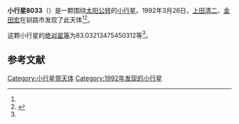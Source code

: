 {{Infobox planet
| bgcolour = #FFFFC0
| name = 8033
| symbol = 
| image = 
| caption = 
| discovery = yes
| discovery_ref = 
| discoverer = [[上田清二|上田清二]]、[[金田宏|金田宏]]
| discovery_site = [[钏路市|钏路市]] 
| discovered = 1992年3月26日
| designations = yes
| mp_name = 
| named_after = 
| alt_names = 1992 FY1/ 1976 YA7 / 1978 JC2 / 1985 HL1 / 1990 TV14
| mp_category = [[主带小行星|主带小行星]]
| orbit_ref = <ref name="a">[http://ssd.jpl.nasa.gov/sbdb.cgi?sstr=8033 8033] {{Wayback|url=http://ssd.jpl.nasa.gov/sbdb.cgi?sstr=8033 |date=20210810064621 }}，小行星數據庫瀏覽器（JPL Small-Body Database Browser）－[[美国国家航空航天局|美国国家航空航天局]]喷气推进实验室</ref>
| epoch = 2456400.5 (2013年4月18日更新)
| aphelion = {{convert|2.517272042848807|AU|km|3|abbr=on|lk=out}}
| perihelion = {{convert|2.169642687380438|AU|km|3|abbr=on}}
| semimajor = {{convert|2.343457365114622|AU|km|3|abbr=on}}
| eccentricity = 0.07417019
| period = 1310.34004 [[日|日]]<br />3.59[[儒略年|儒略年]]
| avg_speed = 
| inclination = 8.791771496210764
| asc_node = 49.65868175351645
| mean_anomaly = 
| arg_peri = 83.03213475450312
| satellites = 
| physical_characteristics = yes
| dimensions = 
| mass = 
| density = 
| surface_grav = 
| escape_velocity = 
| sidereal_day = 
| axial_tilt = 
| pole_ecliptic_lat = 
| pole_ecliptic_lon = 
| albedo = 
| temperatures= 
| temp_name1 = 
| mean_temp_1 = 
| max_temp_1 = 
| temp_name2 = 
| max_temp_2 = 
| spectral_type = 
| abs_magnitude = 83.03213475450312
}}

'''小行星8033'''（{{lang-en|8033}}）是一颗围绕[[太阳|太阳]][[公转|公转]]的[[小行星|小行星]]。1992年3月26日，[[上田清二|上田清二]]、[[金田宏|金田宏]]在钏路市发现了此天体<ref name="a" /><ref>{{cite news|title=小行星列表|url=http://cfa-www.harvard.edu/iau/lists/NumberedMPs.txt|accessdate=2013-07-08|newspaper=哈佛大学|archive-date=2008-05-17|archive-url=https://web.archive.org/web/20080517010638/http://cfa-www.harvard.edu/iau/lists/NumberedMPs.txt|dead-url=no}}</ref>。

这颗小行星的[[绝对星等|绝对星等]]为83.03213475450312等<ref name="a" />。

==参考文献==
{{reflist}}
{{Minor Planet Number|[[小行星8032|小行星8032]]|[[小行星8034|小行星8034]]}}

{{小天体}}

[[Category:小行星带天体|Category:小行星带天体]]
[[Category:1992年发现的小行星|Category:1992年发现的小行星]]

{{asteroid-stub}}
